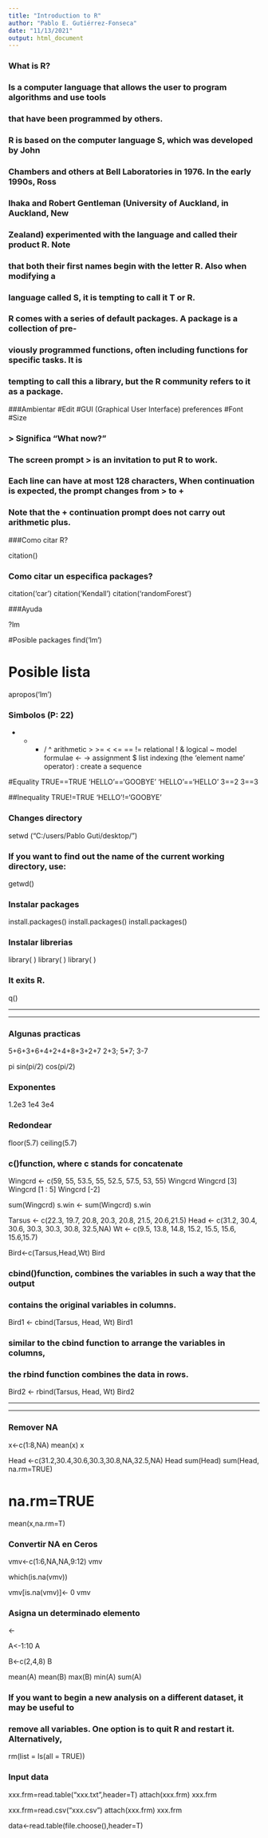 ```yaml
---
title: "Introduction to R"
author: "Pablo E. Gutiérrez-Fonseca"
date: "11/13/2021"
output: html_document
---
```


### What is R?
### Is a computer language that allows the user to program algorithms and use tools 
### that have been programmed by others. 
### R is based on the computer language S, which was developed by John
### Chambers and others at Bell Laboratories in 1976. In the early 1990s, Ross
### Ihaka and Robert Gentleman (University of Auckland, in Auckland, New
### Zealand) experimented with the language and called their product R. Note
### that both their first names begin with the letter R. Also when modifying a
### language called S, it is tempting to call it T or R.

### R comes with a series of default packages. A package is a collection of pre-
### viously programmed functions, often including functions for specific tasks. It is
### tempting to call this a library, but the R community refers to it as a package.

###Ambientar
#Edit
#GUI (Graphical User Interface) preferences
#Font
#Size

###  > Significa "What now?"
###  The screen prompt > is an invitation to put R to work.
###  Each line can have at most 128 characters,   When continuation is expected, the prompt changes from > to +
###  Note that the + continuation prompt does not carry out arithmetic plus.

###Como citar R?

citation()

### Como citar un especifica packages?

citation('car')
citation('Kendall')
citation('randomForest')

###Ayuda

?lm

#Posible packages
find('lm')

# Posible lista
apropos('lm')

###  Simbolos (P: 22)
+ - * / ^ arithmetic
> >= < <= == != relational
! & logical
~ model formulae
<- -> assignment
$ list indexing (the ‘element name’ operator)
: create a sequence

#Equality
TRUE==TRUE
'HELLO'=='GOOBYE'
'HELLO'=='HELLO'
3==2
3==3

##Inequality
TRUE!=TRUE
'HELLO'!='GOOBYE'


### Changes directory

setwd ("C:/users/Pablo Guti/desktop/")

### If you want to find out the name of the current working directory, use:
getwd()

### Instalar packages

install.packages()
install.packages()
install.packages()

### Instalar librerias

library( )
library( )
library( )

### It exits R.

q()

******************************************************************
******************************************************************

### Algunas practicas

5+6+3+6+4+2+4+8+3+2+7
2+3; 5*7; 3-7

pi
sin(pi/2)
cos(pi/2)

### Exponentes
1.2e3
1e4
3e4

### Redondear 

floor(5.7)
ceiling(5.7)

###  c()function, where c stands for concatenate

Wingcrd <- c(59, 55, 53.5, 55, 52.5, 57.5, 53, 55)
Wingcrd
Wingcrd [3]
Wingcrd [1 : 5]
Wingcrd [-2]

sum(Wingcrd)
s.win <- sum(Wingcrd)
s.win

Tarsus <- c(22.3, 19.7, 20.8, 20.3, 20.8, 21.5, 20.6,21.5)
Head <- c(31.2, 30.4, 30.6, 30.3, 30.3, 30.8, 32.5,NA)
Wt <- c(9.5, 13.8, 14.8, 15.2, 15.5, 15.6, 15.6,15.7)

Bird<-c(Tarsus,Head,Wt)
Bird

### cbind()function, combines the variables in such a way that the output
### contains the original variables in columns. 

Bird1 <- cbind(Tarsus, Head, Wt)
Bird1

###  similar to the cbind function to arrange the variables in columns, 
###  the rbind function combines the data in rows. 

Bird2 <- rbind(Tarsus, Head, Wt)
Bird2

******************************************************************
******************************************************************

### Remover NA

x<-c(1:8,NA)
mean(x)
x

Head <-c(31.2,30.4,30.6,30.3,30.8,NA,32.5,NA)
Head
sum(Head)
sum(Head, na.rm=TRUE)

#   na.rm=TRUE 
mean(x,na.rm=T)

###   Convertir NA en Ceros

vmv<-c(1:6,NA,NA,9:12)
vmv

which(is.na(vmv))

vmv[is.na(vmv)]<- 0
vmv

### Asigna un determinado elemento

<- 

A<-1:10
A

B<-c(2,4,8)
B

mean(A)
mean(B)
max(B)
min(A)
sum(A)

### If you want to begin a new analysis on a different dataset, it may be useful to
### remove all variables. One option is to quit R and restart it. Alternatively,

rm(list = ls(all = TRUE))

### Input data

xxx.frm=read.table("xxx.txt",header=T)
attach(xxx.frm)
xxx.frm

xxx.frm=read.csv("xxx.csv")
attach(xxx.frm)
xxx.frm

data<-read.table(file.choose(),header=T)

